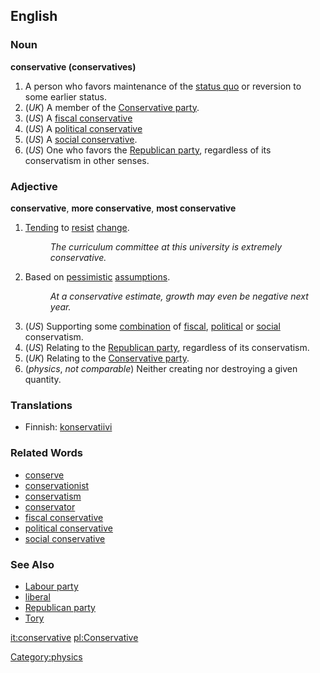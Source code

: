 ==English==

===Noun===
'''conservative (conservatives)'''

#A person who favors maintenance of the [[status quo]] or reversion to some earlier status.
# (''UK'') A member of the [[Conservative party]].
# (''US'') A [[fiscal conservative]]
# (''US'') A [[political conservative]]
# (''US'') A [[social conservative]].
# (''US'') One who favors the [[Republican party]], regardless of its conservatism in other senses.

===Adjective===
'''conservative''', '''more conservative''', '''most conservative'''

# [[Tend]]ing to [[resist]] [[change]].
#: ''The curriculum committee at this university is extremely conservative.''
# Based on [[pessimistic]] [[assumption]]s.
#: ''At a conservative estimate, growth may even be negative next year.''
# (''US'') Supporting some [[combination]] of [[fiscal]], [[political]] or [[social]] conservatism.
# (''US'') Relating to the [[Republican party]], regardless of its conservatism.
# (''UK'') Relating to the [[Conservative party]].
# (''physics'', ''not comparable'') Neither creating nor destroying a given quantity.
[[Category:physics]]

===Translations===
*Finnish: [[konservatiivi]]

===Related Words===
*[[conserve]]
*[[conservationist]]
*[[conservatism]]
*[[conservator]]
*[[fiscal conservative]]
*[[political conservative]]
*[[social conservative]]

===See Also===
*[[Labour party]]
*[[liberal]]
*[[Republican party]]
*[[Tory]]

[[it:conservative]]
[[pl:Conservative]]